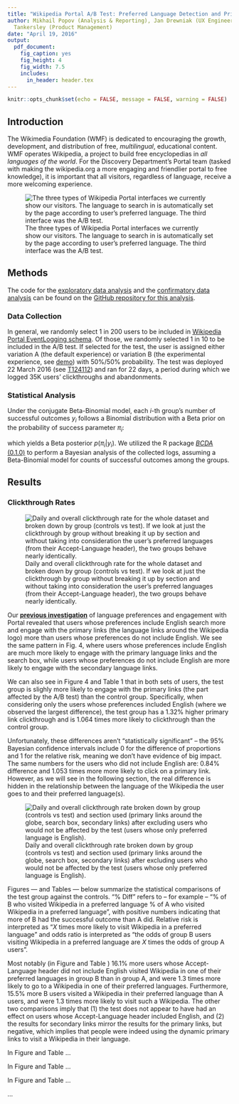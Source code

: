 ```yaml
---
title: "Wikipedia Portal A/B Test: Preferred Language Detection and Primary Link Reordering"
author: Mikhail Popov (Analysis & Reporting), Jan Drewniak (UX Engineering), Deborah
  Tankersley (Product Management)
date: "April 19, 2016"
output:
  pdf_document:
    fig_caption: yes
    fig_height: 4
    fig_width: 7.5
    includes:
      in_header: header.tex
---
```


```r
knitr::opts_chunk$set(echo = FALSE, message = FALSE, warning = FALSE)
```

\renewcommand{\abstractname}{Executive Summary}
\begin{abstract}
The Wikimedia Foundation (WMF) is dedicated to encouraging the growth, development, and distribution of free, \emph{multilingual}, educational content. WMF operates Wikipedia, a project to build free encyclopedias in \emph{all languages of the world}. For the Discovery Department's Portal team (tasked with making the wikipedia.org a more engaging and friendlier portal to free knowledge), it is important that all visitors, regardless of language, receive a more welcoming experience.

...
\end{abstract}

\begin{figure}[h]
  \centering
  \includegraphics[width=0.5\textwidth]{figures/header.png}
  \caption*{How the Wikipedia Portal would look like to someone whose preferred languages are (in order): French, Arabic, Russian, German, Swahili, and English.}
\end{figure}

\newpage

## Introduction

The Wikimedia Foundation (WMF) is dedicated to encouraging the growth, development, and distribution of free, *multilingual*, educational content. WMF operates Wikipedia, a project to build free encyclopedias in *all languages of the world*. For the Discovery Department's Portal team (tasked with making the wikipedia.org a more engaging and friendlier portal to free knowledge), it is important that all visitors, regardless of language, receive a more welcoming experience.

![The three types of Wikipedia Portal interfaces we currently show our visitors. The language to search in is automatically set by the page according to user's preferred language. The third interface was the A/B test.](figures/portal.png)

## Methods

The code for the [exploratory data analysis](https://github.com/wikimedia-research/Discovery-Portal-Test-PrimaryLinkLangDetect/blob/master/eda.R) and the [confirmatory data analysis](https://github.com/wikimedia-research/Discovery-Portal-Test-PrimaryLinkLangDetect/blob/master/cda.R) can be found on the [GitHub repository for this analysis](https://github.com/wikimedia-research/Discovery-Portal-Test-PrimaryLinkLangDetect).

### Data Collection

In general, we randomly select 1 in 200 users to be included in [Wikipedia Portal EventLogging schema](https://meta.wikimedia.org/wiki/Schema:WikipediaPortal). Of those, we randomly selected 1 in 10 to be included in the A/B test. If selected for the test, the user is assigned either variation A (the default experience) or variation B (the experimental experience, see [demo](https://people.wikimedia.org/~jdrewniak/toplinks_a_b_test/index.html#language-detection-b)) with 50%/50% probability. The test was deployed 22 March 2016 (see [T124112](https://phabricator.wikimedia.org/T124112)) and ran for 22 days, a period during which we logged 35K users' clickthroughs and abandonments.

### Statistical Analysis

Under the conjugate Beta-Binomial model, each $i$-th group's number of successful outcomes $y_i$ follows a Binomial distribution with a Beta prior on the probability of success parameter $\pi_i$:

\begin{align*}
  y_i &\sim~\text{Binomial}(n_i, \pi_i),~i~=~1,2;\\
  \pi_i &\sim~\text{Beta}(\alpha_i, \beta_i),
\end{align*}

which yields a Beta posterior $p(\pi_i|y_i)$. We utilized the R package [*BCDA* (0.1.0)](https://github.com/bearloga/BCDA) to perform a Bayesian analysis of the collected logs, assuming a Beta-Binomial model for counts of successful outcomes among the groups.

\newpage

## Results

### Clickthrough Rates

![Daily and overall clickthrough rate for the whole dataset and broken down by group (controls vs test). If we look at just the clickthrough by group without breaking it up by section and without taking into consideration the user's preferred languages (from their Accept-Language header), the two groups behave nearly identically.](figures/daily_ctr.png)

Our **[previous investigation](https://commons.wikimedia.org/wiki/File:Analysis_of_Clickthrough_Rates_and_User_Preferred_Languages_on_Wikipedia_Portal.pdf)** of language preferences and engagement with Portal revealed that users whose preferences include English search more and engage with the primary links (the language links around the Wikipedia logo) more than users whose preferences do not include English. We see the same pattern in Fig. 4, where users whose preferences include English are much more likely to engage with the primary language links and the search box, while users whose preferences do not include English are more likely to engage with the secondary language links.

We can also see in Figure 4 and Table 1 that in both sets of users, the test group is slighly more likely to engage with the primary links (the part affected by the A/B test) than the control group. Specifically, when considering only the users whose preferences included English (where we observed the largest difference), the test group has a 1.32% higher primary link clickthrough and is 1.064 times more likely to clickthrough than the control group.

Unfortunately, these differences aren't "statistically significant" -- the 95% Bayesian confidence intervals include 0 for the difference of proportions and 1 for the relative risk, meaning we don't have evidence of big impact. The same numbers for the users who did not include English are: 0.84% difference and 1.053 times more more likely to click on a primary link. However, as we will see in the following section, the real difference is hidden in the relationship between the language of the Wikipedia the user goes to and their preferred language(s).

\newpage

![Daily and overall clickthrough rate broken down by group (controls vs test) and section used (primary links around the globe, search box, secondary links) after excluding users who would not be affected by the test (users whose only preferred language is English).](figures/ctr_by_group_link_nonenglish.png)

\begin{landscape}

\begin{table}

\caption{Clickthrough rate by accept-language, link, and group. This is the table version of Figure 4.}
\centering
\renewcommand{\arraystretch}{2.0}% for the vertical padding
\begin{tabular}[t]{l|l|l|r}
\hline
\textbf{Includes English} & \textbf{Link} & \textbf{Group} & \textbf{Clickthrough Rate}\\
\hline\hline
Accept-Language doesn't include English & primary & A (Control) & 16.49\%\\
\hline
Accept-Language doesn't include English & primary & B (Test) & 17.33\%\\
\hline
Accept-Language doesn't include English & search & A (Control) & 26.06\%\\
\hline
Accept-Language doesn't include English & search & B (Test) & 25.35\%\\
\hline
Accept-Language doesn't include English & secondary & A (Control) & 1.51\%\\
\hline
Accept-Language doesn't include English & secondary & B (Test) & 1.50\%\\
\hline
Accept-Language includes English & primary & A (Control) & 21.18\%\\
\hline
Accept-Language includes English & primary & B (Test) & 22.50\%\\
\hline
Accept-Language includes English & search & A (Control) & 38.22\%\\
\hline
Accept-Language includes English & search & B (Test) & 35.67\%\\
\hline
Accept-Language includes English & secondary & A (Control) & 0.90\%\\
\hline
Accept-Language includes English & secondary & B (Test) & 0.87\%\\
\hline
\end{tabular}
\label{table:ctr}
\end{table}

\end{landscape}

\newpage

\subsection*{Destination}

Figures \ref{fig:visits_all}---\ref{fig:visits_multilang} and Tables \ref{table:visits_all}---\ref{table:visits_multilang} below summarize the statistical comparisons of the test group against the controls. "\% Diff" refers to -- for example -- "\% of B who visited Wikipedia in a preferred language \textbf{\emph{minus}} \% of A who visited Wikipedia in a preferred language", with positive numbers indicating that more of B had the successful outcome than A did. Relative risk is interpreted as "$X$ times more likely to visit Wikipedia in a preferred language" and odds ratio is interpreted as "the odds of group B users visiting Wikipedia in a preferred language are $X$ times the odds of group A users".

Most notably (in Figure \ref{fig:visits_all} and Table \ref{table:visits_all}) 16.1\% more users whose Accept-Language header did not include English visited Wikipedia in one of their preferred languages in group B than in group A, and were 1.3 times more likely to go to a Wikipedia in one of their preferred languages. Furthermore, 15.5\% more B users visited a Wikipedia in their \emph{most} preferred language than A users, and were 1.3 times more likely to visit such a Wikipedia. The other two comparisons imply that (1) the test does not appear to have had an effect on users whose Accept-Language header included English, and (2) the results for secondary links mirror the results for the primary links, but negative, which implies that people were indeed using the dynamic primary links to visit a Wikipedia in their language.

In Figure \ref{fig:visits_non-prime-en} and Table \ref{table:visits_non-prime-en}...

In Figure \ref{fig:visits_non-en} and Table \ref{table:visits_non-en}...

In Figure \ref{fig:visits_multilang} and Table \ref{table:visits_multilang}...

\section*{Discussion}

...

\newpage

\begin{landscape}

\begin{figure}
\caption{The types of Wikipedias that \emph{all} users visited from the Portal.}
\includegraphics{figures/wikipedia_visits_all.png}
\label{fig:visits_all}
\end{figure}

\begin{table}

\caption{Among all users, those whose Accept-Language header did not include English were more likely to engage with the primary links to visit a Wikipedia either in their most preferred language or one of their preferred languages.}
\centering
\renewcommand{\arraystretch}{1.5}% for the vertical padding
\begin{tabular}[t]{l|l|l|l|l|l}
\hline
\textbf{Link} & \textbf{Includes English} & \textbf{Visited Wikipedia} & \textbf{\% Diff (B vs A)} & \textbf{Relative Risk} & \textbf{Odds Ratio}\\
\hline\hline
\rowcolor{LightYellow}
primary & A-L doesn't include En & in one of their preferred languages & 16.1 (9.9, 21.8) & 1.30 (1.18, 1.44) & 2.01 (1.51, 2.54)\\
\hline
\rowcolor{LightYellow}
primary & A-L doesn't include En & in their most preferred language & 15.5 (9.4, 21.2) & 1.29 (1.17, 1.43) & 1.95 (1.47, 2.46)\\
\hline
primary & A-L includes En & in one of their preferred languages & 0.4 (-1.5, 2.3) & 1.00 (0.98, 1.03) & 1.06 (0.83, 1.31)\\
\hline
primary & A-L includes En & in their most preferred language & 1.9 (-0.7, 4.6) & 1.02 (0.99, 1.06) & 1.13 (0.95, 1.31)\\
\hline
secondary & A-L doesn't include En & in one of their preferred languages & -14.1 (-28.8, 1.5) & 0.46 (0.09, 0.93) & 0.41 (0.06, 0.92)\\
\hline
secondary & A-L doesn't include En & in their most preferred language & -14.1 (-28.8, 1.5) & 0.46 (0.09, 0.93) & 0.41 (0.06, 0.92)\\
\hline
secondary & A-L includes En & in one of their preferred languages & -9.2 (-25.1, 6.9) & 0.78 (0.42, 1.17) & 0.71 (0.26, 1.25)\\
\hline
secondary & A-L includes En & in their most preferred language & -5.7 (-19.7, 10.0) & 0.83 (0.38, 1.35) & 0.80 (0.27, 1.48)\\
\hline
\end{tabular}
\label{table:visits_all}
\end{table}

\end{landscape}

\newpage

\begin{landscape}

\begin{figure}
\caption{The types of Wikipedias that \emph{non-\textbf{primarily}-English-speaking} users visited from the Portal.}
\includegraphics{figures/wikipedia_visits_non-prime-En.png}
\label{fig:visits_non-prime-en}
\end{figure}

\begin{table}

\caption{...caption...}
\centering
\renewcommand{\arraystretch}{1.5}% for the vertical padding
\begin{tabular}[t]{l|l|l|l|l|l}
\hline
Link & Includes English & Visited Wikipedia & \% Diff (B vs A) & Relative Risk & Odds Ratio\\
\hline\hline
\rowcolor{LightYellow}
primary & A-L doesn't include En & in one of their preferred languages & 16.1 (9.9, 21.8) & 1.30 (1.18, 1.44) & 2.01 (1.51, 2.54)\\
\hline
\rowcolor{LightYellow}
primary & A-L doesn't include En & in their most preferred language & 15.5 (9.4, 21.2) & 1.29 (1.17, 1.43) & 1.95 (1.47, 2.46)\\
\hline
primary & A-L includes En & in one of their preferred languages & -0.6 (-3.3, 2.1) & 0.99 (0.97, 1.02) & 0.90 (0.34, 1.55)\\
\hline
\rowcolor{LightYellow}
primary & A-L includes En & in their most preferred language & 11.3 (4.6, 18.2) & 1.25 (1.09, 1.42) & 1.59 (1.17, 2.04)\\
\hline
secondary & A-L doesn't include En & in one of their preferred languages & -14.1 (-28.8, 1.5) & 0.46 (0.09, 0.93) & 0.41 (0.06, 0.92)\\
\hline
secondary & A-L doesn't include En & in their most preferred language & -14.1 (-28.8, 1.5) & 0.46 (0.09, 0.93) & 0.41 (0.06, 0.92)\\
\hline
secondary & A-L includes En & in one of their preferred languages & 5.3 (-24.5, 35.1) & 1.14 (0.59, 1.77) & 1.60 (0.16, 3.99)\\
\hline
secondary & A-L includes En & in their most preferred language & 15.8 (-14.5, 44.3) & 1.70 (0.56, 3.32) & 2.59 (0.21, 6.43)\\
\hline
\end{tabular}
\label{table:visits_non-prime-en}
\end{table}

\end{landscape}

\newpage

\begin{landscape}

\begin{figure}
\caption{The types of Wikipedias that \emph{not-\textbf{just}-English-speaking} users visited from the Portal.}
\includegraphics{figures/wikipedia_visits_non-En.png}
\label{fig:visits_non-en}
\end{figure}

\begin{table}

\caption{...caption...}
\centering
\renewcommand{\arraystretch}{1.5}% for the vertical padding
\begin{tabular}[t]{l|l|l|l|l|l}
\hline
\textbf{Link} & \textbf{Includes English} & \textbf{Visited Wikipedia} & \textbf{\% Diff (B vs A)} & \textbf{Relative Risk} & \textbf{Odds Ratio}\\
\hline\hline
\rowcolor{LightYellow}
primary & A-L doesn't include En & in one of their preferred languages & 16.1 (9.9, 21.8) & 1.30 (1.18, 1.44) & 2.01 (1.51, 2.54)\\
\hline
\rowcolor{LightYellow}
primary & A-L doesn't include En & in their most preferred language & 15.5 (9.4, 21.2) & 1.29 (1.17, 1.43) & 1.95 (1.47, 2.46)\\
\hline
primary & A-L includes En & in one of their preferred languages & -0.4 (-2.8, 2.0) & 1.00 (0.97, 1.02) & 0.94 (0.40, 1.57)\\
\hline
\rowcolor{LightYellow}
primary & A-L includes En & in their most preferred language & 8.2 (2.1, 14.4) & 1.16 (1.03, 1.30) & 1.40 (1.06, 1.77)\\
\hline
secondary & A-L doesn't include En & in one of their preferred languages & -14.1 (-28.8, 1.5) & 0.46 (0.09, 0.93) & 0.41 (0.06, 0.92)\\
\hline
secondary & A-L doesn't include En & in their most preferred language & -14.1 (-28.8, 1.5) & 0.46 (0.09, 0.93) & 0.41 (0.06, 0.92)\\
\hline
secondary & A-L includes En & in one of their preferred languages & 0.1 (-26.9, 26.7) & 1.03 (0.58, 1.54) & 1.21 (0.19, 2.78)\\
\hline
secondary & A-L includes En & in their most preferred language & 8.7 (-18.9, 35.0) & 1.43 (0.46, 2.75) & 1.85 (0.27, 4.42)\\
\hline
\end{tabular}
\label{table:visits_non-en}
\end{table}

\end{landscape}

\newpage

\begin{landscape}

\begin{figure}
\caption{The types of Wikipedias that \emph{multilingual} users visited from the Portal.}
\includegraphics{figures/wikipedia_visits_multilang.png}
\label{fig:visits_multilang}
\end{figure}

\begin{table}

\caption{...caption...}
\centering
\renewcommand{\arraystretch}{1.5}% for the vertical padding
\begin{tabular}[t]{l|l|l|l|l|l}
\hline
\textbf{Link} & \textbf{Includes English} & \textbf{Visited Wikipedia} & \textbf{\% Diff (B vs A)} & \textbf{Relative Risk} & \textbf{Odds Ratio}\\
\hline\hline
primary & A-L includes En & in one of their preferred languages & -0.4 (-2.8, 2.0) & 1.00 (0.97, 1.02) & 0.94 (0.40, 1.57)\\
\hline
\rowcolor{LightYellow}
primary & A-L includes En & in their most preferred language & 8.2 (2.1, 14.4) & 1.16 (1.03, 1.30) & 1.40 (1.06, 1.77)\\
\hline
primary & Combined (Not split by Eng. & in one of their preferred languages & -0.9 (-3.5, 1.6) & 0.99 (0.96, 1.02) & 0.84 (0.40, 1.37)\\
\hline
\rowcolor{LightYellow}
primary & Combined (Not split by Eng. & in their most preferred language & 7.5 (1.5, 13.9) & 1.15 (1.02, 1.29) & 1.36 (1.02, 1.70)\\
\hline
secondary & A-L includes En & in one of their preferred languages & 0.1 (-26.9, 26.7) & 1.03 (0.58, 1.54) & 1.21 (0.19, 2.78)\\
\hline
secondary & A-L includes En & in their most preferred language & 8.7 (-18.9, 35.0) & 1.43 (0.46, 2.75) & 1.85 (0.27, 4.42)\\
\hline
secondary & Combined (Not split by Eng. & in one of their preferred languages & 0.1 (-26.9, 26.7) & 1.03 (0.58, 1.54) & 1.21 (0.19, 2.78)\\
\hline
secondary & Combined (Not split by Eng. & in their most preferred language & 8.7 (-18.9, 35.0) & 1.43 (0.46, 2.75) & 1.85 (0.27, 4.42)\\
\hline
\end{tabular}
\label{table:visits_multilang}
\end{table}

\end{landscape}

